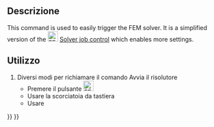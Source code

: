 <languages/>

<div class="mw-translate-fuzzy">
{{Docnav/it|[[FEM_SolverControl/it|Imposta il risolutore]]|[[FEM_ResultsPurge/it|Azzera i risultati]]|[[FEM_Workbench/it|FEM]]|IconL=FEM_ControlSolver.png|IconC=Workbench_FEM.svg|IconR=FEM_PurgeResults.png}}
</div>

<div class="mw-translate-fuzzy">
{{GuiCommand/it
|Name=FEM SolverRun
|Name/it=Avvia il solutore
|MenuLocation=Soluzione → Avvia il solutore
|Workbenches=[[FEM_Workbench/it|FEM]]
|Shortcut={{KEY|R}} {{KEY|C}}
|SeeAlso=[[FEM_tutorial/it|Tutorial di FEM]]
}}
</div>

<span id="Description"></span>
==Descrizione==

This command is used to easily trigger the FEM solver. It is a simplified version of the [[Image:FEM_SolverControl.svg|24px]] [[FEM_SolverControl|Solver job control]] which enables more settings.

<span id="Usage"></span>
==Utilizzo==

<div class="mw-translate-fuzzy">
# Diversi modi per richiamare il comando Avvia il risolutore
#* Premere il pulsante [[Image:FEM_RunSolver.png|24px]]
#* Usare la scorciatoia da tastiera {{KEY|R}} {{KEY|C}}
#* Usare {{MenuCommand|Solve → Avvia il solutore}}
</div>


<div class="mw-translate-fuzzy">
{{Docnav/it|[[FEM_SolverControl/it|Imposta il risolutore]]|[[FEM_ResultsPurge/it|Azzera i risultati]]|[[FEM_Workbench/it|FEM]]|IconL=FEM_ControlSolver.png|IconC=Workbench_FEM.svg|IconR=FEM_PurgeResults.png}}
</div>

{{FEM_Tools_navi{{#translation:}}}}
{{Userdocnavi{{#translation:}}}}
